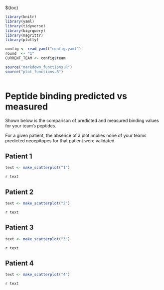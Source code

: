 ${toc}

```r
library(knitr)
library(yaml)
library(tidyverse)
library(bigrquery)
library(magrittr)
library(plotly)

config <- read_yaml("config.yaml")
round  <- "1"
CURRENT_TEAM <- config$team

source("markdown_functions.R")
source("plot_functions.R")



```
# Peptide binding predicted vs measured

Shown below is the comparison of predicted and measured binding values for your team's peptides.

For a given patient, the absence of a plot implies none of your teams predicted neoepitopes for that patient were validated.

## Patient 1
```r
text <- make_scatterplot("1")
```
`r text`

## Patient 2
```r
text <- make_scatterplot("2")
```
`r text`

## Patient 3
```r
text <- make_scatterplot("3")
```
`r text`

## Patient 4
```r
text <- make_scatterplot("4")
```
`r text`